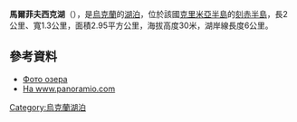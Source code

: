 {{coord|45|11|57|N|36|06|45|E|display=title}}

'''馬爾菲夫西克湖'''（{{lang-uk|Марфівське}}），是[[烏克蘭|烏克蘭]]的[[湖泊|湖泊]]，位於該國[[克里米亞半島|克里米亞半島]]的[[刻赤半島|刻赤半島]]，長2公里、寬1.3公里，面積2.95平方公里，海拔高度30米，湖岸線長度6公里。

==參考資料==
* [http://images.esosedi.ru/marfovskoe_solenoe_ozero/3226394/index.html#lat=45195103&lng=36112404&z=15&mt=1&v=1 Фото озера]
* [https://web.archive.org/web/20161015000233/http://www.panoramio.com/photo/35354380 На www.panoramio.com]

{{Ukraine-geo-stub}}
[[Category:烏克蘭湖泊|Category:烏克蘭湖泊]]